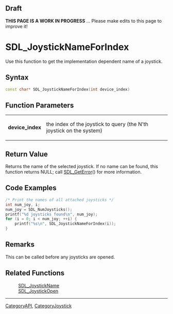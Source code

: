== Draft ==

'''THIS PAGE IS A WORK IN PROGRESS''' ... Please make edits to this page to improve it!


= SDL_JoystickNameForIndex =
Use this function to get the implementation dependent name of a joystick.


== Syntax ==
<syntaxhighlight lang='c++'>
const char* SDL_JoystickNameForIndex(int device_index)
</syntaxhighlight>

== Function Parameters ==
{|
|'''device_index'''
|the index of the joystick to query (the N'th joystick on the system)
|}

== Return Value ==
Returns the name of the selected joystick.  If no name can be found, this function returns NULL; call [[SDL_GetError]]() for more information.

== Code Examples ==

<syntaxhighlight lang='c++'>
/* Print the names of all attached joysticks */
int num_joy, i;
num_joy = SDL_NumJoysticks();
printf("%d joysticks found\n", num_joy);
for (i = 0; i < num_joy; ++i) {
    printf("%s\n", SDL_JoystickNameForIndex(i));
}
</syntaxhighlight>

== Remarks ==
This can be called before any joysticks are opened.

== Related Functions ==
:[[SDL_JoystickName]]
:[[SDL_JoystickOpen]]

----
[[CategoryAPI]], [[CategoryJoystick]]
